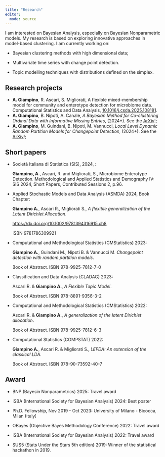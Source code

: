 ```yaml
---
title: "Research"
editor: 
  mode: source
---
```


I am interested on Bayesian Analysis, especially on Bayesian Nonparametric models. My research is based on exploring innovative approaches in model-based clustering. I am currently working on:

-   Bayesian clustering methods with high dimensional data;

-   Multivariate time series with change point detection.

-   Topic modelling techniques with distributions defined on the simplex.

## Research projects

-   **A. Giampino**, R. Ascari, S. Migliorati,  A flexible mixed-membership model for community and enterotype detection for microbiome data.
Computational Statistics and Data Analysis, [10.1016/j.csda.2025.108181](https://doi.org/10.1016/j.csda.2025.108181).
-   **A. Giampino**, B. Nipoti, A. Canale, *A Bayesian Method for Co-clustering Ordinal Data with Informative Missing Entries*, (2024+). See the [ArXiv](https://arxiv.org/pdf/2411.02276)!;
-   **A. Giampino**, M. Guindani, B. Nipoti, M. Vannucci, *Local Level Dynamic Random Partition Models for Changepoint Detection*, (2024+). See the [ArXiv](https://arxiv.org/pdf/2407.20085)!;

## Short papers
- Società Italiana di Statistica (SIS), 2024, :

    **Giampino, A.**, Ascari, R. and Migliorati, S., Microbiome Enterotype Detection. Methodological and Applied Statistics and Demography IV: SIS 2024, Short Papers, Contributed Sessions 2, p.96.

- Applied Stochastic Models and Data Analysis (ASMDA) 2024, Book Chapter:

    **Giampino A.**, Ascari R., Migliorati S., *A flexible generalization of the Latent Dirichlet Allocation*.
    
    [https://dx.doi.org/10.1002/9781394316915.ch8](https://dx.doi.org/10.1002/9781394316915.ch8)

    ISBN 9781786309921

-   Computational and Methodological Statistics (CMStatistics) 2023:

    **Giampino A.**, Guindani M., Nipoti B. & Vannucci M. *Changepoint detection with random partition models*.

    Book of Abstract. ISBN 978-9925-7812-7-0

-   Classification and Data Analysis (CLADAG) 2023:

    Ascari R. & **Giampino A.**, *A Flexible Topic Model*.

    Book of Abstract. ISBN 978-8891-9356-3-2

-   Computational and Methodological Statistics (CMStatistics) 2022:

    Ascari R. & **Giampino A.**, *A generalization of the latent Dirichlet allocation*.

    Book of Abstract. ISBN 978-9925-7812-6-3

-   Computational Statistics (COMPSTAT) 2022:

    **Giampino A.**, Ascari R. & Migliorati S., *LEFDA: An extension of the classical LDA*.

    Book of Abstract. ISBN 978-90-73592-40-7

## Award

- BNP (Bayesin Nonparametrics) 2025:
Travel award

-   ISBA (International Society for Bayesian Analysis) 2024: Best poster

-   Ph.D. Fellowship, Nov 2019 - Oct 2023: University of Milano - Bicocca, Milan (Italy)

-   OBayes (Objective Bayes Methodology Conference) 2022: Travel award

-   ISBA (International Society for Bayesian Analysis) 2022: Travel award

-   SUS5 (Stats Under the Stars 5th edition) 2019: Winner of the statistical hackathon in 2019.
